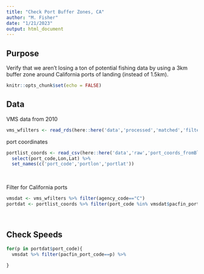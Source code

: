 ```yaml
---
title: "Check Port Buffer Zones, CA"
author: "M. Fisher"
date: "1/21/2023"
output: html_document
---
```



## Purpose

Verify that we aren't losing a ton of potential fishing data by using a 3km buffer zone around California ports of landing (instead of 1.5km).


```r
knitr::opts_chunk$set(echo = FALSE)
```


## Data
VMS data from 2010
```r
vms_wfilters <- read_rds(here::here('data','processed','matched','filtering','2010matched_unfiltered.rds'))
```

port coordinates
```r
portlist_coords <- read_csv(here::here('data','raw','port_coords_fromBlake_edited.csv'),col_types='cddd') %>% 
  select(port_code,Lon,Lat) %>% 
  set_names(c('port_code','portlon','portlat'))
```
<br>

Filter for California ports
```r
vmsdat <- vms_wfilters %>% filter(agency_code=="C")
portdat <- portlist_coords %>% filter(port_code %in% vmsdat$pacfin_port_code)
```
<br>

## Check Speeds

```r
for(p in portdat$port_code){
  vmsdat %>% filter(pacfin_port_code==p) %>%
    
}
```
